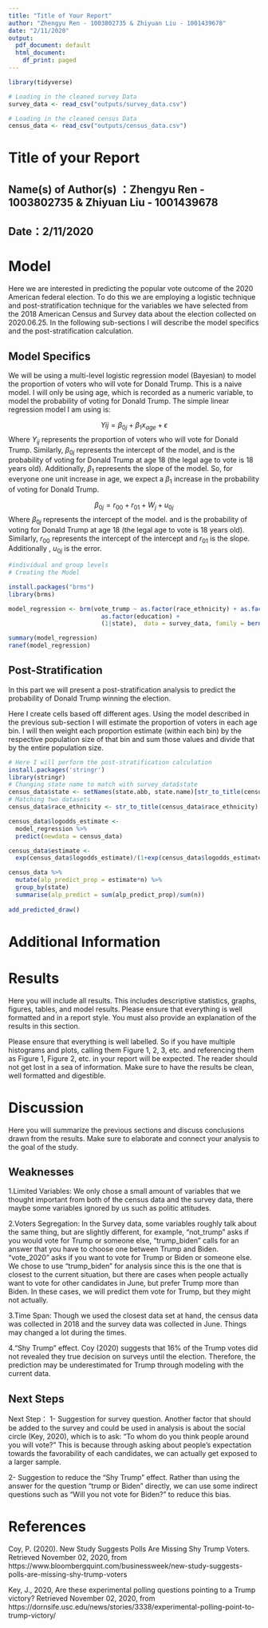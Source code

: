 ```yaml
---
title: "Title of Your Report"
author: "Zhengyu Ren - 1003802735 & Zhiyuan Liu - 1001439678"
date: "2/11/2020"
output:
  pdf_document: default
  html_document:
    df_print: paged
---
```


```r
library(tidyverse)

# Loading in the cleaned survey Data
survey_data <- read_csv("outputs/survey_data.csv")

# Loading in the cleaned census Data
census_data <- read_csv("outputs/census_data.csv")

```

# Title of your Report

## Name(s) of Author(s) ：Zhengyu Ren - 1003802735 & Zhiyuan Liu - 1001439678
## Date：2/11/2020


# Model

Here we are interested in predicting the popular vote outcome of the 2020 American federal election. To do this we are employing a logistic technique and post-stratification technique for the variables we have selected from the 2018 American Census and Survey data about the election collected on 2020.06.25. In the following sub-sections I will describe the model specifics and the post-stratification calculation.


## Model Specifics
We will be using a multi-level logistic regression model (Bayesian) to model the proportion of voters who will vote for Donald Trump. This is a naive model. I will only be using age, which is recorded as a numeric variable, to model the probability of voting for Donald Trump. The simple linear regression model I am using is:

$$ Y{ij} = \beta_{0j}+\beta_1  x_{age} + \epsilon$$
Where $Y_{ij}$ represents the proportion of voters who will vote for Donald Trump. Similarly, $\beta_{0j}$ represents the intercept of the model, and is the probability of voting for Donald Trump at age 18 (the legal age to vote is 18 years old). Additionally, $\beta_1$ represents the slope of the model. So, for everyone one unit increase in age, we expect a $\beta_1$ increase in the probability of voting for Donald Trump.

$$ \beta_{0j} = r_{00} + r_{01} + W_j + u_{0j}$$
Where $\beta_{0j}$ represents the intercept of the model. and is the probability of voting for Donald Trump at age 18 (the legal age to vote is 18 years old). Similarly, $r_{00}$ represents the intercept of the intercept and $r_{01}$ is the slope. Additionally , $u_{0j}$ is the error.


```r
#individual and group levels
# Creating the Model

install.packages("brms")
library(brms)

model_regression <- brm(vote_trump ~ as.factor(race_ethnicity) + as.factor(household_income) + 
                          as.factor(education) +
                          (1|state),  data = survey_data, family = bernoulli())

summary(model_regression)
ranef(model_regression)

```

## Post-Stratification 
In this part we will present a post-stratification analysis to predict the probability of Donald Trump winning the election. 

Here I create cells based off different ages. Using the model described in the previous sub-section I will estimate the proportion of voters in each age bin. I will then weight each proportion estimate (within each bin) by the respective population size of that bin and sum those values and divide that by the entire population size. 

```r

# Here I will perform the post-stratification calculation
install.packages('stringr')
library(stringr)
# Changing state name to match with survey_data$state
census_data$state <- setNames(state.abb, state.name)[str_to_title(census_data$state)]
# Matching two datasets
census_data$race_ethnicity <- str_to_title(census_data$race_ethnicity)

census_data$logodds_estimate <-
  model_regression %>%
  predict(newdata = census_data)

census_data$estimate <-
  exp(census_data$logodds_estimate)/(1+exp(census_data$logodds_estimate))

census_data %>%
  mutate(alp_predict_prop = estimate*n) %>%
  group_by(state)
  summarise(alp_predict = sum(alp_predict_prop)/sum(n))
  
add_predicted_draw()


```

# Additional Information 

# Results

Here you will include all results. This includes descriptive statistics, graphs, figures, tables, and model results. Please ensure that everything is well formatted and in a report style. You must also provide an explanation of the results in this section. 

Please ensure that everything is well labelled. So if you have multiple histograms and plots, calling them Figure 1, 2, 3, etc. and referencing them as Figure 1, Figure 2, etc. in your report will be expected. The reader should not get lost in a sea of information. Make sure to have the results be clean, well formatted and digestible.

# Discussion

Here you will summarize the previous sections and discuss conclusions drawn from the results. Make sure to elaborate and connect your analysis to the goal of the study.

## Weaknesses

1.Limited Variables: We only chose a small amount of variables that we thought important from both of the census data   and the survey data, there maybe some variables ignored by us such as politic attitudes.

2.Voters Segregation: In the Survey data, some variables roughly talk about the same thing, but are slightly           different, for example, "not_trump" asks if you would vote for Trump or someone else, "trump_biden" calls for an     answer that you have to choose one between Trump and Biden. "vote_2020" asks if you want to vote for Trump or Biden   or someone else. We chose to use "trump_biden" for analysis since this is the one that is closest to the current     situation, but there are cases when people actually want to vote for other candidates in June, but prefer Trump 
  more than Biden. In these cases, we will predict them vote for Trump, but they might not actually.

3.Time Span: Though we used the closest data set at hand, the census data was collected in 2018 and the survey data    was collected in June. Things may changed a lot during the times. 

4.“Shy Trump” effect. Coy (2020) suggests that 16% of the Trump votes did not revealed they true decision on surveys until the election. Therefore, the prediction may be underestimated for Trump through modeling with the current data.

## Next Steps

Next Step：
1-    Suggestion for survey question. Another factor that should be added to the survey and could be used in analysis is about the social circle (Key, 2020), which is to ask: “To whom do you think people around you will vote?” This is because through asking about people’s expectation towards the favorability of each candidates, we can actually get exposed to a larger sample. 
 
2-    Suggestion to reduce the “Shy Trump” effect. Rather than using the answer for the question “trump or Biden” directly, we can use some indirect questions such as “Will you not vote for Biden?” to reduce this bias.


# References

Coy, P. (2020). New Study Suggests Polls Are Missing Shy Trump Voters. Retrieved November 02, 2020, from https://www.bloombergquint.com/businessweek/new-study-suggests-polls-are-missing-shy-trump-voters
 
Key, J., 2020, Are these experimental polling questions pointing to a Trump victory? Retrieved November 02, 2020, from https://dornsife.usc.edu/news/stories/3338/experimental-polling-point-to-trump-victory/

